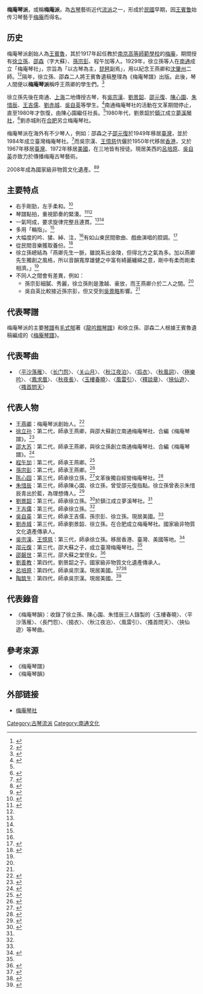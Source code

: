 {{中国非物质文化遗产
|级别 = 国
|省区市 = 江苏
|名称 = 梅庵琴派
|图片 =
|申报地区或单位 = [[江苏省|江苏省]][[南通市|南通市]]、[[镇江市|镇江市]]
|分类 = 传统音乐
|序号 = 65
|编号项目 = II-34
|登录时间 = 2008年
}}
'''梅庵琴派'''，或稱'''梅庵派'''，為[[古琴|古琴]]藝術近代[[流派|流派]]之一，形成於[[民國紀元|民國]]早期，因[[王賓鲁|王賓鲁]]始传习琴藝于[[梅庵_(南京)|梅庵]]而得名。

==历史==
梅庵琴派創始人為[[王賓魯|王賓魯]]，其於1917年起任教於[[南京高等師範學校|南京高等師範學校]]的[[梅庵_(南京)|梅庵]]，期間授有[[徐立孫|徐立孫]]、[[邵森|邵森]]（字大蘇）、[[孫宗彭|孫宗彭]]、程午加等人。1929年，徐立孫等人在[[南通|南通]]成立「梅庵琴社」，宗旨為「以古琴為主，[[琵琶|琵琶]]副焉」，用以紀念王燕卿和[[沈肇州|沈肇州]]二師。<ref name="原起">{{Cite book|title=《今虞》|publisher=[[今虞琴社|今虞琴社]]|year=1937|pages=23-24|work=〈梅庵琴社原起〉}}</ref><ref>{{Cite book|title=《梅庵琴人傳》|author=嚴曉星|publisher=中華書局|year=2011|isbn=9787101078961|location=北京|pages=109}}</ref>隔年，徐立孫、邵森二人將王賓魯遺稿整理為《梅庵琴譜》出版。此後，琴人間便以'''梅庵琴派'''稱呼王燕卿的學生們。<ref name="原起">{{Cite book|title=《今虞》|publisher=[[今虞琴社|今虞琴社]]|year=1937|pages=23-24|work=〈梅庵琴社原起〉}}</ref>

徐立孫先後在南通、[[上海|上海]]二地傳授古琴，有[[吳宗漢|吳宗漢]]、[[劉景韶|劉景韶]]、[[邵元復|邵元復]]、[[陳心園|陳心園]]、[[朱惜辰|朱惜辰]]、[[王吉儒|王吉儒]]、[[劉赤城|劉赤城]]、[[吳自英|吳自英]]等學生。<ref name="吳姚">{{Cite journal|url=https://www.cityu.edu.hk/cciv/1.4.1/Nanfeng/Nan_Fung_23th.pdf|title=〈吴自英、姚公白——海上琴缘香江续〉|accessdate=2021-07-24|author=張為群|journal=《南風》|publisher=香港城市大學中國文化中心|date=2015-12-29|issue=023|page=5|archive-date=2021-07-24|archive-url=https://web.archive.org/web/20210724081408/https://www.cityu.edu.hk/cciv/1.4.1/Nanfeng/Nan_Fung_23th.pdf|dead-url=no}}</ref>南通梅庵琴社的活動在文革期間停止，直至1980年才恢復，由陳心園繼任社長。<ref name="徐立孫" />1980年代，劉景韶於[[鎮江|鎮江]]成立[[夢溪琴社|夢溪琴社]]，<ref name=":0">{{Cite book|title=《梅庵琴人傳》|author=嚴曉星|publisher=中華書局|year=2011|isbn=9787101078961|location=北京|pages=144}}</ref>劉赤城則在[[合肥|合肥]]另立梅庵琴社。

梅庵琴派在海外有不少琴人，例如：邵森之子[[邵元復|邵元復]]於1949年移居[[臺灣|臺灣]]，並於1984年成立臺灣梅庵琴社。<ref name=":1">{{Cite book|title=《梅庵琴人傳》|author=嚴曉星|publisher=中華書局|year=2011|isbn=9787101078961|location=北京|pages=219-226}}</ref>而吳宗漢、[[王憶慈|王憶慈]]伉儷於1950年代移居[[香港|香港]]，又於1967年移居[[臺灣|臺灣]]、1972年移居[[美國|美國]]，在三地皆有授徒。現居美西的[[呂培原|呂培原]]、[[吳自英|吳自英]]亦致力於傳播梅庵古琴藝術。

2008年成為國家級非物質文化遺產。<ref>{{Cite web|url=http://www.ihchina.cn/Article/Index/detail?id=12489|title=古琴艺术（梅庵琴派）|accessdate=2021-06-25|publisher=中国非物质文化遗产网·中国非物质文化遗产数字博物馆|archive-date=2021-06-29|archive-url=https://web.archive.org/web/20210629074422/http://www.ihchina.cn/Article/Index/detail?id=12489|dead-url=no}}</ref><ref>{{Cite web|url=http://www.ihchina.cn/project_details/12487|title=古琴艺术（梅庵琴派）|accessdate=2021-06-25|publisher=中国非物质文化遗产网·中国非物质文化遗产数字博物馆|archive-date=2021-11-04|archive-url=https://web.archive.org/web/20211104033338/http://www.ihchina.cn/project_details/12487|dead-url=no}}</ref>
== 主要特点 ==

*右手剛勁，左手柔和。<ref>{{Cite book|title=《梅庵琴人傳》|last=嚴曉星|publisher=中華書局|year=2011|isbn=9787101078961|location=北京|pages=109|quote=邵大蘇的磊落與狷介，使他對徐立孫的琴學造詣極為推崇。他的長子邵更世（元復）學琴，他要求右手應保持梅庵的剛勁，左手宜力求柔和，並一再提醒邵更世注意學習徐立孫左手技法的的嫻熟與流暢。}}</ref>
*琴譜點拍，重視節奏的緊湊。<ref name=":2">{{Cite book|title=《梅庵琴譜》|editor-last=徐立孫|editor2-last=邵森|work=〈梅庵琴譜風格〉}}</ref><ref name=":3" />
*一氣呵成，要求旋律完整且連貫。<ref name=":2" /><ref name=":3" />
*多用「輪指」。<ref name=":3" />
*大幅度的吟、猱、綽、注，<ref name=":3" />有如山東民間歌曲、戲曲演唱的腔調。<ref>{{Cite book|title=《秋籟居琴話》 |work=〈從諸城古琴到梅庵琴派〉|last=成公亮|publisher=三聯書店|year=2009|isbn=9787108032553|location=北京市|pages=27|authorlink=成公亮}}</ref>
*從民間音樂獲取養份。<ref name=":3">{{Cite book|title=《梅庵琴人傳》|last=嚴曉星|publisher=中華書局|year=2011|isbn=9787101078961|location=北京|pages=13-14}}</ref>
*徐立孫總結為「燕卿先生一脈，雖說系出金陵，但得北方之氣為多。加以燕卿先生獨創之風格，所以音韻寬厚雄健之中富有綺麗纏綿之意，剛中有柔而剛柔相濟。」<ref name=":2" />
*不同人之間會有差異，例如：
**孫宗彭細膩、秀麗，徐立孫則是激越、豪放，而王燕卿介於二人之間。<ref name="吳姚"></ref>
**吳自英比較接近孫宗彭，但又受到[[吳景略|吳景略]]影響。<ref name="吳姚"></ref>

== 代表琴譜 ==

梅庵琴派的主要[[琴譜|琴譜]]有[[毛式郇|毛式郇]]著《[[龍吟館琴譜|龍吟館琴譜]]》和徐立孫、邵森二人根據王賓魯遺稿編成的《[[梅庵琴譜|梅庵琴譜]]》。

== 代表琴曲 ==
*〈[[平沙落雁|平沙落雁]]〉、〈[[长门怨|长门怨]]〉、〈[[关山月_(古琴曲)|关山月]]〉、〈[[秋江夜泊|秋江夜泊]]〉、〈[[捣衣|捣衣]]〉、〈[[秋風詞|秋風詞]]〉、〈[[極樂吟|極樂吟]]〉、〈[[鳳求凰|鳳求凰]]〉、〈[[秋夜長|秋夜長]]〉、〈[[玉樓春曉|玉樓春曉]]〉、〈[[風雷引|風雷引]]〉、〈[[釋談章|釋談章]]〉、〈[[挾仙遊|挾仙遊]]〉、〈[[搔首問天|搔首問天]]〉

== 代表人物 ==

*[[王燕卿|王燕卿]]：梅庵琴派創始人。<ref>{{Cite book|title=《梅庵琴人傳》|author=嚴曉星|publisher=中華書局|year=2011|isbn=9787101078961|location=北京|pages=9}}</ref>
*[[徐立孙|徐立孙]]：第二代，師承王燕卿，與邵大蘇創立南通梅庵琴社、合編《梅庵琴譜》。<ref>{{Cite book|title=《梅庵琴人傳》|author=嚴曉星|publisher=中華書局|year=2011|isbn=9787101078961|location=北京|pages=53}}</ref>
*[[邵大苏|邵大苏]]：第二代，師承王燕卿，與徐立孫創立南通梅庵琴社、合編《梅庵琴譜》。<ref>{{Cite book|title=《梅庵琴人傳》|author=嚴曉星|publisher=中華書局|year=2011|isbn=9787101078961|location=北京|pages=105}}</ref>
*[[程午加|程午加]]：第二代，師承王燕卿。<ref>{{Cite book|title=《梅庵琴人傳》|author=嚴曉星|publisher=中華書局|year=2011|isbn=9787101078961|location=北京|pages=130}}</ref>
*[[孫宗彭|孫宗彭]]：第二代，師承王燕卿。<ref>{{Cite book|title=《梅庵琴人傳》|author=嚴曉星|publisher=中華書局|year=2011|isbn=9787101078961|location=北京|pages=50}}</ref>
*[[陈心园|陈心园]]：第三代，師承徐立孫，<ref>{{Cite book|title=《梅庵琴人傳》|author=嚴曉星|publisher=中華書局|year=2011|isbn=9787101078961|location=北京|pages=170}}</ref>文革後獨自經營梅庵琴社。<ref name="徐立孫">{{Cite book|title=《梅庵琴人傳》|author=嚴曉星|publisher=中華書局|year=2011|isbn=9787101078961|location=北京|pages=93|work=〈徐立孫〉}}</ref>
*[[朱惜辰|朱惜辰]]：第三代，師承陳心園、徐立孫，曾受邵元復指點。徐立孫曾表示朱惜辰青出於藍，為理想傳人。<ref>{{Cite book|title=《梅庵琴人傳》|author=嚴曉星|publisher=中華書局|year=2011|isbn=9787101078961|location=北京|pages=227}}</ref>
*[[劉景韶|劉景韶]]：第三代，師承徐立孫。<ref>{{Cite book|title=《梅庵琴人傳》|author=嚴曉星|publisher=中華書局|year=2011|isbn=9787101078961|location=北京|pages=139}}</ref>於鎮江成立夢溪琴社。<ref name=":0" />
*[[王吉儒|王吉儒]]：第三代，師承徐立孫。<ref name="吳姚"/>
*[[吳自英|吳自英]]：第三代，師承王吉儒、孫宗彭、徐立孫。現居美國。<ref name="吳姚"/>
*[[劉赤城|劉赤城]]：第三代，師承劉景韶、徐立孫。在合肥成立梅庵琴社。國家級非物質文化遺產傳承人。
*[[吳宗漢|吳宗漢]]、[[王憶慈|王憶慈]]：第三代，師承徐立孫。移居香港、臺灣、美國等地。<ref>{{Cite book|title=《梅庵琴人傳》|author=嚴曉星|publisher=中華書局|year=2011|isbn=9787101078961|location=北京|pages=146}}</ref>
*[[邵元復|邵元復]]：第三代，邵大蘇之子，成立臺灣梅庵琴社。<ref name=":1" />
*[[邵磐世|邵磐世]]：第三代，邵大蘇之堂侄女。<ref>{{Cite book|title=《梅庵琴人傳》|author=嚴曉星|publisher=中華書局|year=2011|isbn=9787101078961|location=北京|pages=240}}</ref>
*[[劉善教|劉善教]]：第四代，劉景韶之子。國家級非物質文化遺產傳承人。
*[[呂培原|呂培原]]：第四代，師承吳宗漢。現居美國。<ref>{{Cite web|title=太平洋國樂三重奏 不炫技不做作 中西合璧再創新|url=http://paper.wenweipo.com/2016/12/23/RW1612230001.htm|access-date=2021-11-03|author=張岳悅|date=2016-12-23|coauthors=彭子文|work=香港文匯報|archive-date=2021-11-03|archive-url=https://web.archive.org/web/20211103033207/http://paper.wenweipo.com/2016/12/23/RW1612230001.htm|dead-url=no}}</ref><ref>{{Cite book|title=《梅庵琴人傳》|author=嚴曉星|publisher=中華書局|year=2011|isbn=9787101078961|location=北京|pages=150}}</ref>
*[[陶筑生|陶筑生]]：第四代，師承吳宗漢。現居美國。<ref>{{Cite book|title=《梅庵琴人傳》|author=嚴曉星|publisher=中華書局|year=2011|isbn=9787101078961|location=北京|pages=161}}</ref>

== 代表錄音 ==
*《梅庵琴韻》：收錄了徐立孫、陳心園、朱惜辰三人錄製的〈玉樓春曉〉、〈平沙落雁〉、〈長門怨〉、〈搗衣〉、〈秋江夜泊〉、〈風雷引〉、〈搔首問天〉、〈挾仙遊〉等琴曲。

== 參考來源 ==
{{reflist}}
*《梅庵琴譜》
*《梅庵琴韻》

== 外部链接 ==
*[http://www.china-qin.com/ 梅庵琴社]{{Wayback|url=http://www.china-qin.com/ |date=20060421034658 }}

{{古琴}}
{{Authority control}}
[[Category:古琴流派|Category:古琴流派]]
[[Category:南通文化|Category:南通文化]]